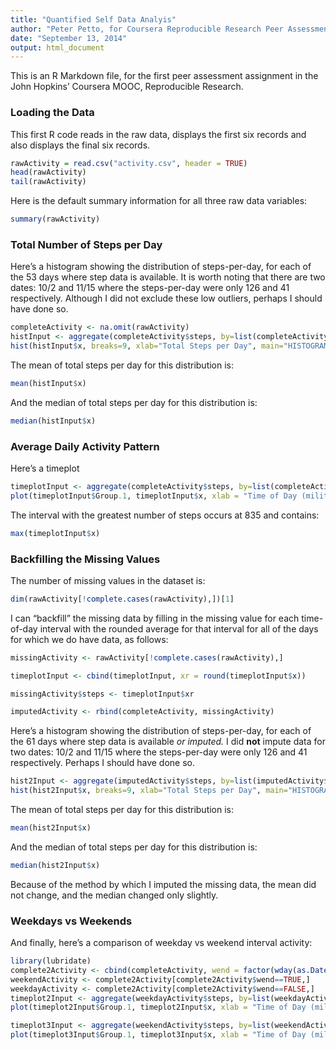 ```yaml
---
title: "Quantified Self Data Analyis"
author: "Peter Petto, for Coursera Reproducible Research Peer Assessment #1"
date: "September 13, 2014"
output: html_document
---
```

This is an R Markdown file, for the first peer assessment assignment in the John Hopkins' Coursera MOOC, Reproducible Research.

### Loading the Data

This first R code reads in the raw data, displays the first six records and also displays the final six records.

```r
rawActivity = read.csv("activity.csv", header = TRUE)
head(rawActivity)
tail(rawActivity)
```

Here is the default summary information for all three raw data variables:

```r
summary(rawActivity)
```

### Total Number of Steps per Day

Here's a histogram showing the distribution of steps-per-day, for each of the 53 days where step data is available. It is worth noting that there are two dates: 10/2 and 11/15 where the steps-per-day were only 126 and 41 respectively. Although I did not exclude these low outliers, perhaps I should have done so.

```r
completeActivity <- na.omit(rawActivity)
histInput <- aggregate(completeActivity$steps, by=list(completeActivity$date), FUN=sum)
hist(histInput$x, breaks=9, xlab="Total Steps per Day", main="HISTOGRAM")
```

The mean of total steps per day for this distribution is:

```r
mean(histInput$x)
```

And the median of total steps per day for this distribution is:

```r
median(histInput$x)
```

### Average Daily Activity Pattern

Here's a timeplot

```r
timeplotInput <- aggregate(completeActivity$steps, by=list(completeActivity$interval), FUN=mean)
plot(timeplotInput$Group.1, timeplotInput$x, xlab = "Time of Day (military format", ylab = "Average Number of Steps (5min intervals)", main = "Steps, by Time of Day", type ="l")
```

The interval with the greatest number of steps occurs at 835 and contains:

```r
max(timeplotInput$x)
```

### Backfilling the Missing Values

The number of missing values in the dataset is:

```r
dim(rawActivity[!complete.cases(rawActivity),])[1]
```

I can "backfill" the missing data by filling in the missing value for each time-of-day
interval with the rounded average for that interval for all of the days for which we
do have data, as follows:

```r
missingActivity <- rawActivity[!complete.cases(rawActivity),]
```

```r
timeplotInput <- cbind(timeplotInput, xr = round(timeplotInput$x))
```

```r
missingActivity$steps <- timeplotInput$xr
```

```r
imputedActivity <- rbind(completeActivity, missingActivity)
```

Here's a histogram showing the distribution of steps-per-day, for each of the 61 days where step data is available *or imputed.* I did **not** impute data for two dates: 10/2 and 11/15 where the steps-per-day were only 126 and 41 respectively. Perhaps I should have done so.

```r
hist2Input <- aggregate(imputedActivity$steps, by=list(imputedActivity$date), FUN=sum)
hist(hist2Input$x, breaks=9, xlab="Total Steps per Day", main="HISTOGRAM")
```

The mean of total steps per day for this distribution is:

```r
mean(hist2Input$x)
```

And the median of total steps per day for this distribution is:

```r
median(hist2Input$x)
```

Because of the method by which I imputed the missing data, the mean did not change, and the median changed only slightly.

### Weekdays vs Weekends

And finally, here's a comparison of weekday vs weekend interval activity:

```r
library(lubridate)
complete2Activity <- cbind(completeActivity, wend = factor(wday(as.Date(completeActivity$date)), c(0,1,2,3,4,5,6), c(T,F,F,F,F,F,T)))
weekendActivity <- complete2Activity[complete2Activity$wend==TRUE,]
weekdayActivity <- complete2Activity[complete2Activity$wend==FALSE,]
timeplot2Input <- aggregate(weekdayActivity$steps, by=list(weekdayActivity$interval), FUN=mean)
plot(timeplot2Input$Group.1, timeplot2Input$x, xlab = "Time of Day (military format", ylab = "Average Number of Weekday Steps (5min intervals)", main = "Weekday Steps, by Time of Day", type ="l")
```

```r
timeplot3Input <- aggregate(weekendActivity$steps, by=list(weekendActivity$interval), FUN=mean)
plot(timeplot3Input$Group.1, timeplot3Input$x, xlab = "Time of Day (military format", ylab = "Average Number of Weekend Steps (5min intervals)", main = "Weekend Steps, by Time of Day", type ="l")
```

